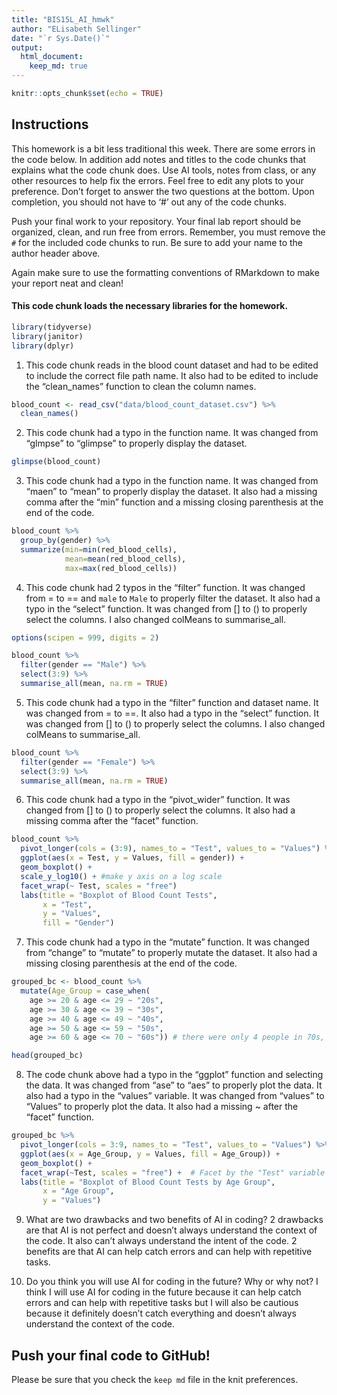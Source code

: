 ```yaml
---
title: "BIS15L_AI_hmwk"
author: "ELisabeth Sellinger"
date: "`r Sys.Date()`"
output: 
  html_document: 
    keep_md: true
---
```


```r
knitr::opts_chunk$set(echo = TRUE)
```

## Instructions
This homework is a bit less traditional this week. There are some errors in the code below. In addition add notes and titles to the code chunks that explains what the code chunk does. Use AI tools, notes from class, or any other resources to help fix the errors. Feel free to edit any plots to your preference. Don't forget to answer the two questions at the bottom. Upon completion, you should not have to '#' out any of the code chunks.

Push your final work to your repository. Your final lab report should be organized, clean, and run free from errors. Remember, you must remove the `#` for the included code chunks to run. Be sure to add your name to the author header above.   

Again make sure to use the formatting conventions of RMarkdown to make your report neat and clean!  

#### This code chunk loads the necessary libraries for the homework.
```r
library(tidyverse)
library(janitor)
library(dplyr)
```
   

1. This code chunk reads in the blood count dataset and had to be edited to include the correct file path name. It also had to be edited to include the "clean_names" function to clean the column names. 
```r
blood_count <- read_csv("data/blood_count_dataset.csv") %>% 
  clean_names()
```
 

2. This code chunk had a typo in the function name. It was changed from "glmpse" to "glimpse" to properly display the dataset.
```r
glimpse(blood_count)
```
 

3. This code chunk had a typo in the function name. It was changed from "maen" to "mean" to properly display the dataset. It also had a missing comma after the "min" function and a missing closing parenthesis at the end of the code.  
```r
blood_count %>% 
  group_by(gender) %>% 
  summarize(min=min(red_blood_cells),
            mean=mean(red_blood_cells),
            max=max(red_blood_cells))
```


4. This code chunk had 2 typos in the "filter" function. It was changed from = to == and `male` to `Male` to properly filter the dataset. It also had a typo in the "select" function. It was changed from [] to () to properly select the columns. I also changed colMeans to summarise_all.
```r
options(scipen = 999, digits = 2)

blood_count %>% 
  filter(gender == "Male") %>%
  select(3:9) %>%
  summarise_all(mean, na.rm = TRUE)
```
  

5. This code chunk had a typo in the "filter" function and dataset name. It was changed from = to ==. It also had a typo in the "select" function. It was changed from [] to () to properly select the columns. I also changed colMeans to summarise_all.
```r
blood_count %>% 
  filter(gender == "Female") %>%
  select(3:9) %>%
  summarise_all(mean, na.rm = TRUE)
```


6. This code chunk had a typo in the "pivot_wider" function. It was changed from [] to () to properly select the columns. It also had a missing comma after the "facet" function.
```r
blood_count %>%
  pivot_longer(cols = (3:9), names_to = "Test", values_to = "Values") %>%
  ggplot(aes(x = Test, y = Values, fill = gender)) +
  geom_boxplot() + 
  scale_y_log10() + #make y axis on a log scale
  facet_wrap(~ Test, scales = "free") 
  labs(title = "Boxplot of Blood Count Tests",
       x = "Test",
       y = "Values",
       fill = "Gender")
```


7. This code chunk had a typo in the "mutate" function. It was changed from "change" to "mutate" to properly mutate the dataset. It also had a missing closing parenthesis at the end of the code.
```r
grouped_bc <- blood_count %>%
  mutate(Age_Group = case_when(
    age >= 20 & age <= 29 ~ "20s",
    age >= 30 & age <= 39 ~ "30s",
    age >= 40 & age <= 49 ~ "40s",
    age >= 50 & age <= 59 ~ "50s",
    age >= 60 & age <= 70 ~ "60s")) # there were only 4 people in 70s, so I combined it with 60s

head(grouped_bc)
```


8. The code chunk above had a typo in the "ggplot" function and selecting the data. It was changed from "ase" to "aes" to properly plot the data. It also had a typo in the "values" variable. It was changed from "values" to "Values" to properly plot the data. It also had a missing ~ after the "facet" function.
```r
grouped_bc %>%
  pivot_longer(cols = 3:9, names_to = "Test", values_to = "Values") %>%
  ggplot(aes(x = Age_Group, y = Values, fill = Age_Group)) +
  geom_boxplot() +
  facet_wrap(~Test, scales = "free") +  # Facet by the "Test" variable
  labs(title = "Boxplot of Blood Count Tests by Age Group",
       x = "Age Group",
       y = "Values")
```


9. What are two drawbacks and two benefits of AI in coding?
2 drawbacks are that AI is not perfect and doesn't always understand the context of the code. It also can't always understand the intent of the code. 2 benefits are that AI can help catch errors and can help with repetitive tasks.

10. Do you think you will use AI for coding in the future? Why or why not?
I think I will use AI for coding in the future because it can help catch errors and can help with repetitive tasks but I will also be cautious because it definitely doesn't catch everything and doesn't always understand the context of the code.

## Push your final code to GitHub!
Please be sure that you check the `keep md` file in the knit preferences. 